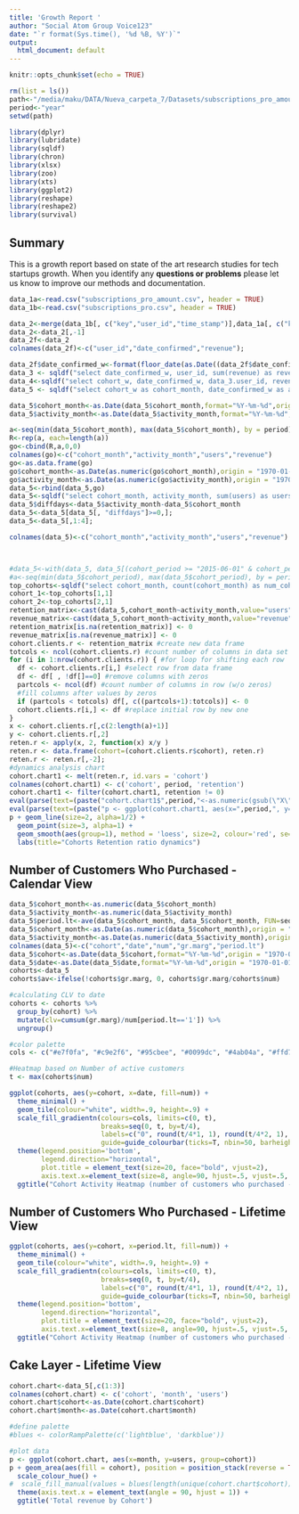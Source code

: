 ```yaml
---
title: 'Growth Report '
author: "Social Atom Group Voice123"
date: "`r format(Sys.time(), '%d %B, %Y')`"
output:
  html_document: default
---
```


```r
knitr::opts_chunk$set(echo = TRUE)

rm(list = ls())
path<-"/media/maku/DATA/Nueva_carpeta_7/Datasets/subscriptions_pro_amount/"
period<-"year"
setwd(path)

library(dplyr)
library(lubridate)
library(sqldf)
library(chron)
library(xlsx)
library(zoo)
library(xts)
library(ggplot2)
library(reshape)
library(reshape2)
library(survival)
```

## Summary
This is a growth report based on state of the art research studies for tech startups growth.
When you identify any **questions or problems** please let us know to improve our methods and documentation.
```r
data_1a<-read.csv("subscriptions_pro_amount.csv", header = TRUE)
data_1b<-read.csv("subscriptions_pro.csv", header = TRUE)

data_2<-merge(data_1b[, c("key","user_id","time_stamp")],data_1a[, c("key", "amount")])
data_2<-data_2[,-1]
data_2f<-data_2
colnames(data_2f)<-c("user_id","date_confirmed","revenue");

data_2f$date_confirmed_w<-format(floor_date(as.Date((data_2f$date_confirmed),format="%m/%d/%Y %H:%M %p",origin = "1970-01-01")-1, period), format="%Y-%m-%d")
data_3 <- sqldf("select date_confirmed_w, user_id, sum(revenue) as revenue from data_2f group by date_confirmed_w, user_id order by date_confirmed_w")
data_4<-sqldf("select cohort_w, date_confirmed_w, data_3.user_id, revenue FROM data_3, (select user_id, min(date_confirmed_w) AS cohort_w from data_3 group by user_id) AS B where data_3.user_id=B.user_id")
data_5 <- sqldf("select cohort_w as cohort_month, date_confirmed_w as activity_month, count(user_id) as users, sum(revenue) as revenue from data_4 group by cohort_month, activity_month order by cohort_month, activity_month")

data_5$cohort_month<-as.Date(data_5$cohort_month,format="%Y-%m-%d",origin = "1970-01-01")
data_5$activity_month<-as.Date(data_5$activity_month,format="%Y-%m-%d",origin = "1970-01-01")

a<-seq(min(data_5$cohort_month), max(data_5$cohort_month), by = period)
R<-rep(a, each=length(a))
go<-cbind(R,a,0,0)
colnames(go)<-c("cohort_month","activity_month","users","revenue")
go<-as.data.frame(go)
go$cohort_month<-as.Date(as.numeric(go$cohort_month),origin = "1970-01-01")
go$activity_month<-as.Date(as.numeric(go$activity_month),origin = "1970-01-01")
data_5<-rbind(data_5,go)
data_5<-sqldf("select cohort_month, activity_month, sum(users) as users, sum(revenue) as revenue from data_5 group by cohort_month, activity_month order by cohort_month, activity_month")
data_5$diffdays<-data_5$activity_month-data_5$cohort_month
data_5<-data_5[data_5[, "diffdays"]>=0,];
data_5<-data_5[,1:4];

colnames(data_5)<-c("cohort_month","activity_month","users","revenue")



#data_5<-with(data_5, data_5[(cohort_period >= "2015-06-01" & cohort_period <= "2017-12-01"), ])
#a<-seq(min(data_5$cohort_period), max(data_5$cohort_period), by = period)
top_cohorts<-sqldf("select cohort_month, count(cohort_month) as num_cohort from data_5 group by cohort_month order by num_cohort desc")
cohort_1<-top_cohorts[1,1]
cohort_2<-top_cohorts[2,1]
retention_matrix<-cast(data_5,cohort_month~activity_month,value="users");
revenue_matrix<-cast(data_5,cohort_month~activity_month,value="revenue");
retention_matrix[is.na(retention_matrix)] <- 0
revenue_matrix[is.na(revenue_matrix)] <- 0
cohort.clients.r <- retention_matrix #create new data frame
totcols <- ncol(cohort.clients.r) #count number of columns in data set
for (i in 1:nrow(cohort.clients.r)) { #for loop for shifting each row
  df <- cohort.clients.r[i,] #select row from data frame
  df <- df[ , !df[]==0] #remove columns with zeros
  partcols <- ncol(df) #count number of columns in row (w/o zeros)
  #fill columns after values by zeros
  if (partcols < totcols) df[, c((partcols+1):totcols)] <- 0
  cohort.clients.r[i,] <- df #replace initial row by new one
}
x <- cohort.clients.r[,c(2:length(a)+1)]
y <- cohort.clients.r[,2]
reten.r <- apply(x, 2, function(x) x/y )
reten.r <- data.frame(cohort=(cohort.clients.r$cohort), reten.r)
reten.r <- reten.r[,-2];
#dynamics analysis chart
cohort.chart1 <- melt(reten.r, id.vars = 'cohort')
colnames(cohort.chart1) <- c('cohort', period, 'retention')
cohort.chart1 <- filter(cohort.chart1, retention != 0)
eval(parse(text=(paste("cohort.chart1$",period,"<-as.numeric(gsub(\"X\", \"\", as.character(cohort.chart1$",period,")))",sep=""))))
eval(parse(text=(paste("p <- ggplot(cohort.chart1, aes(x=",period,", y=retention, group=cohort, colour=cohort))",sep=""))))
p + geom_line(size=2, alpha=1/2) +
  geom_point(size=3, alpha=1) +
  geom_smooth(aes(group=1), method = 'loess', size=2, colour='red', se=FALSE) +
  labs(title="Cohorts Retention ratio dynamics")
```


## Number of Customers Who Purchased - Calendar View
```r
data_5$cohort_month<-as.numeric(data_5$cohort_month)
data_5$activity_month<-as.numeric(data_5$activity_month)
data_5$period.lt<-ave(data_5$cohort_month, data_5$cohort_month, FUN=seq_along)
data_5$cohort_month<-as.Date(as.numeric(data_5$cohort_month),origin = "1970-01-01")
data_5$activity_month<-as.Date(as.numeric(data_5$activity_month),origin = "1970-01-01")
colnames(data_5)<-c("cohort","date","num","gr.marg","period.lt")
data_5$cohort<-as.Date(data_5$cohort,format="%Y-%m-%d",origin = "1970-01-01")
data_5$date<-as.Date(data_5$date,format="%Y-%m-%d",origin = "1970-01-01")
cohorts<-data_5
cohorts$av<-ifelse(!cohorts$gr.marg, 0, cohorts$gr.marg/cohorts$num)

#calculating CLV to date
cohorts <- cohorts %>%
  group_by(cohort) %>%
  mutate(clv=cumsum(gr.marg)/num[period.lt=='1']) %>%
  ungroup()

#color palette
cols <- c("#e7f0fa", "#c9e2f6", "#95cbee", "#0099dc", "#4ab04a", "#ffd73e", "#eec73a", "#e29421", "#e29421", "#f05336", "#ce472e")

#Heatmap based on Number of active customers
t <- max(cohorts$num)

ggplot(cohorts, aes(y=cohort, x=date, fill=num)) +
  theme_minimal() +
  geom_tile(colour="white", width=.9, height=.9) +
  scale_fill_gradientn(colours=cols, limits=c(0, t),
                       breaks=seq(0, t, by=t/4),
                       labels=c("0", round(t/4*1, 1), round(t/4*2, 1), round(t/4*3, 1), round(t/4*4, 1)),
                       guide=guide_colourbar(ticks=T, nbin=50, barheight=.5, label=T, barwidth=10)) +
  theme(legend.position='bottom',
        legend.direction="horizontal",
        plot.title = element_text(size=20, face="bold", vjust=2),
        axis.text.x=element_text(size=8, angle=90, hjust=.5, vjust=.5, face="plain")) +
  ggtitle("Cohort Activity Heatmap (number of customers who purchased - calendar view)")
```

## Number of Customers Who Purchased - Lifetime View
```r
ggplot(cohorts, aes(y=cohort, x=period.lt, fill=num)) +
  theme_minimal() +
  geom_tile(colour="white", width=.9, height=.9) +
  scale_fill_gradientn(colours=cols, limits=c(0, t),
                       breaks=seq(0, t, by=t/4),
                       labels=c("0", round(t/4*1, 1), round(t/4*2, 1), round(t/4*3, 1), round(t/4*4, 1)),
                       guide=guide_colourbar(ticks=T, nbin=50, barheight=.5, label=T, barwidth=10)) +
  theme(legend.position='bottom',
        legend.direction="horizontal",
        plot.title = element_text(size=20, face="bold", vjust=2),
        axis.text.x=element_text(size=8, angle=90, hjust=.5, vjust=.5, face="plain")) +
  ggtitle("Cohort Activity Heatmap (number of customers who purchased - lifetime view)")
```

## Cake Layer - Lifetime View
```r
cohort.chart<-data_5[,c(1:3)]
colnames(cohort.chart) <- c('cohort', 'month', 'users')
cohort.chart$cohort<-as.Date(cohort.chart$cohort)
cohort.chart$month<-as.Date(cohort.chart$month)

#define palette
#blues <- colorRampPalette(c('lightblue', 'darkblue'))

#plot data
p <- ggplot(cohort.chart, aes(x=month, y=users, group=cohort))
p + geom_area(aes(fill = cohort), position = position_stack(reverse = TRUE)) +
  scale_colour_hue() +
#  scale_fill_manual(values = blues(length(unique(cohort.chart$cohort)))) +
  theme(axis.text.x = element_text(angle = 90, hjust = 1)) +
  ggtitle('Total revenue by Cohort')
```

